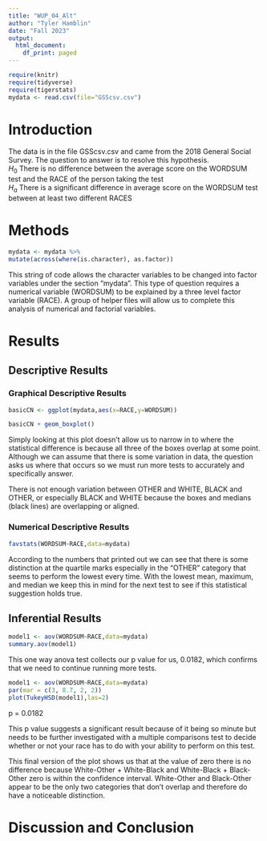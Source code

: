 ```yaml
---
title: "WUP_04_Alt"
author: "Tyler Hamblin"
date: "Fall 2023"
output:
  html_document:
    df_print: paged
---
```


```r
require(knitr)
require(tidyverse)
require(tigerstats)
mydata <- read.csv(file="GSScsv.csv")
```

# Introduction

<!--In this section you explain what you are trying to show.  Where did the data come from?  What is the research or other question you are trying to answer?!-->

The data is in the file GSScsv.csv and came from the 2018 General Social Survey.  The question to answer is to resolve this hypothesis.  
$H_0$ There is no difference between the average score on the WORDSUM test and the RACE of the person taking the test   
$H_a$ There is a significant difference in average score on the WORDSUM test between at least two different RACES

# Methods

<!--Mention that you intend to use chatGPT to the greatest extent possible. Give credit to chatGPT when you use it to create code in your report. Decide on your methods:  use "variable analysis" or other appropriate descriptors.  Make sure to choose at least one graphical method and at least one numerical method.!-->

```r
mydata <- mydata %>%
mutate(across(where(is.character), as.factor))
```

This string of code allows the character variables to be changed into factor variables under the section "mydata". This type of question requires a numerical variable (WORDSUM) to be explained by a three level factor variable (RACE). A group of helper files will allow us to complete this analysis of numerical and factorial variables. 


# Results

<!--Divide this section into two sub-sections:  One for your descriptive  results and one for your inferential results.!-->

## Descriptive Results

### Graphical Descriptive Results

<!--Graphical results here.  Make sure to show your code.  Provide appropriate labels for axes, giving units if possible, and provide a good title for the graph, too.  Use the graphical results to describe the patterns if any that exist in the data as focused toward the research question!-->

```r
basicCN <- ggplot(mydata,aes(x=RACE,y=WORDSUM))

basicCN + geom_boxplot()
```

Simply looking at this plot doesn't allow us to narrow in to where the statistical difference is because all three of the boxes overlap at some point. Although we can assume that there is some variation in data, the question asks us where that occurs so we must run more tests to accurately and specifically answer. 

There is not enough variation between OTHER and WHITE, BLACK and OTHER, or especially BLACK and WHITE because the boxes and medians (black lines) are overlapping or aligned. 


### Numerical Descriptive Results

<!--Numerical results go here. Use the numerical results to describe the patterns if any that exist in the data as focused toward the research question!-->
```r
favstats(WORDSUM~RACE,data=mydata)
```

According to the numbers that printed out we can see that there is some distinction at the quartile marks especially in the "OTHER" category that seems to perform the lowest every time. With the lowest mean, maximum, and median we keep this in mind for the next test to see if this statistical suggestion holds true.



## Inferential Results

<!--State hypothesis clearly.  Make sure your discussion of the inferential test covers all the aspects that the test output produces, such as test statistic, p-value etc.  Make a decision about the null hypothesis, explain the assumptions on which the selected test/procedure was based, and why the chosen procedure satisfys the assumptions and is appropriate to answer the research question!-->
```r
model1 <- aov(WORDSUM~RACE,data=mydata)
summary.aov(model1)
```

This one way anova test collects our p value for us, 0.0182, which confirms that we need to continue running more tests. 


```r
model1 <- aov(WORDSUM~RACE,data=mydata)
par(mar = c(3, 8.7, 2, 2))
plot(TukeyHSD(model1),las=2)
```

p = 0.0182

This p value suggests a significant result because of it being so minute but needs to be further investigated with a multiple comparisons test to decide whether or not your race has to do with your ability to perform on this test. 

This final version of the plot shows us that at the value of zero there is no difference because White-Other + White-Black and White-Black + Black-Other  zero is within the confidence interval. White-Other and Black-Other appear to be the only two categories that don't overlap and therefore do have a noticeable distinction.

# Discussion and Conclusion

<!--Discussion and conclusion here.  If you found a relationship be sure to consider whether the relationship occurs because one of the variavbles causes the other, or whether they perhasps are related for some other reason.  Watch the chapter 6 videos from the GeorgeTown videos collection.!-->
